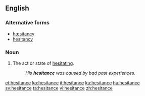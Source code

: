 ==English==

===Alternative forms===
* [[hæsitancy]] {{qualifier|archaic}}
* [[hesitancy]]

===Noun===
{{en-noun|~}}

# The act or state of [[hesitate|hesitating]].
#:''His '''hesitance''' was caused by bad past experiences.''

[[et:hesitance]]
[[ko:hesitance]]
[[it:hesitance]]
[[ku:hesitance]]
[[hu:hesitance]]
[[sv:hesitance]]
[[ta:hesitance]]
[[vi:hesitance]]
[[zh:hesitance]]